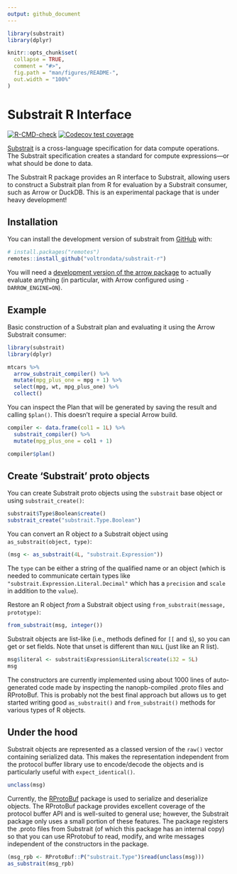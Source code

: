 ```yaml
---
output: github_document
---
```


<!-- README.md is generated from README.Rmd. Please edit that file -->

```r
library(substrait)
library(dplyr)

knitr::opts_chunk$set(
  collapse = TRUE,
  comment = "#>",
  fig.path = "man/figures/README-",
  out.width = "100%"
)
```

# Substrait R Interface

<!-- badges: start -->
[![R-CMD-check](https://github.com/voltrondata/substrait-r/workflows/R-CMD-check/badge.svg)](https://github.com/voltrondata/substrait-r/actions)
[![Codecov test coverage](https://codecov.io/gh/voltrondata/substrait-r/branch/master/graph/badge.svg)](https://app.codecov.io/gh/voltrondata/substrait-r?branch=master)
<!-- badges: end -->

[Substrait](https://substrait.io) is a cross-language specification for data compute operations. The Substrait specification creates a standard for compute expressions---or what should be done to data. 

The Substrait R package provides an R interface to Substrait, allowing users to construct a Substrait plan from R for evaluation by a Substrait consumer, such as Arrow or DuckDB. This is an experimental package that is under heavy development!

## Installation

You can install the development version of substrait from [GitHub](https://github.com/) with:

``` r
# install.packages("remotes")
remotes::install_github("voltrondata/substrait-r")
```

You will need a [development version of the arrow package](https://arrow.apache.org/docs/r/articles/developers/setup.html) to actually evaluate anything (in particular, with Arrow configured using `-DARROW_ENGINE=ON`).

## Example

Basic construction of a Substrait plan and evaluating it using the Arrow Substrait consumer:

```r
library(substrait)
library(dplyr)

mtcars %>% 
  arrow_substrait_compiler() %>%
  mutate(mpg_plus_one = mpg + 1) %>% 
  select(mpg, wt, mpg_plus_one) %>% 
  collect()
```

You can inspect the Plan that will be generated by saving the result and calling `$plan()`. This doesn't require a special Arrow build.

```r
compiler <- data.frame(col1 = 1L) %>% 
  substrait_compiler() %>%
  mutate(mpg_plus_one = col1 + 1)

compiler$plan()
```

## Create 'Substrait' proto objects

You can create Substrait proto objects using the `substrait` base object or using `substrait_create()`:

```r
substrait$Type$Boolean$create()
substrait_create("substrait.Type.Boolean")
```

You can convert an R object *to* a Substrait object using `as_substrait(object, type)`:

```r
(msg <- as_substrait(4L, "substrait.Expression"))
```

The `type` can be either a string of the qualified name or an object (which is needed to communicate certain types like `"substrait.Expression.Literal.Decimal"` which has a `precision` and `scale` in addition to the `value`).

Restore an R object *from* a Substrait object using `from_substrait(message, prototype)`:

```r
from_substrait(msg, integer())
```

Substrait objects are list-like (i.e., methods defined for `[[` and `$`), so you can get or set fields. Note that unset is different than `NULL` (just like an R list).

```r
msg$literal <- substrait$Expression$Literal$create(i32 = 5L)
msg
```

The constructors are currently implemented using about 1000 lines of auto-generated code made by inspecting the nanopb-compiled .proto files and RProtoBuf. This is probably not the best final approach but allows us to get started writing good `as_substrait()` and `from_substrait()` methods for various types of R objects.

## Under the hood

Substrait objects are represented as a classed version of the `raw()` vector containing serialized data. This makes the representation independent from the protocol buffer library use to encode/decode the objects and is particularly useful with `expect_identical()`.

```r
unclass(msg)
```

Currently, the [RProtoBuf](https://cran.r-project.org/package=RProtoBuf) package is used to serialize and deserialize objects. The RProtoBuf package provides excellent coverage of the protocol buffer API and is well-suited to general use; however, the Substrait package only uses a small portion of these features. The package registers the .proto files from Substrait (of which this package has an internal copy) so that you can use RProtobuf to read, modify, and write messages independent of the constructors in the package.

```r
(msg_rpb <- RProtoBuf::P("substrait.Type")$read(unclass(msg)))
as_substrait(msg_rpb)
```
